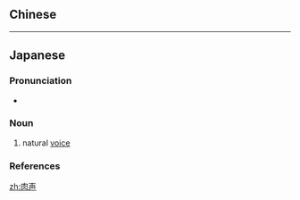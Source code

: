 {{also|肉聲}}
==Chinese==
{{zh-see|肉聲}}

----

==Japanese==
{{ja-kanjitab|にく|せい|yomi=o}}

===Pronunciation===
* {{ja-pron|にくせい|y=o|acc=0|acc_ref=NHK}}

===Noun===
{{ja-noun|にくせい|kyu=肉聲}}

# natural [[voice]]

===References===
<references/>

[[zh:肉声]]